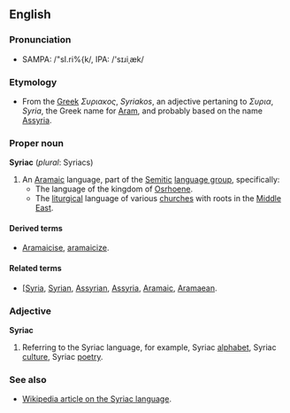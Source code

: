 == English ==

=== Pronunciation ===

* SAMPA: /"sI.ri%{k/, IPA: /'s&#618;&#633;i&#716;&aelig;k/

=== Etymology ===

* From the [[Greek]] ''&Sigma;&upsilon;&rho;&iota;&alpha;&kappa;&omicron;&sigmaf;'', ''Syriakos'', an adjective pertaning to ''&Sigma;&upsilon;&rho;&iota;&alpha;'', ''Syria'', the Greek name for [[Aram]], and probably based on the name [[Assyria]].

=== Proper noun ===

'''Syriac''' (''plural'': Syriacs)
# An [[Aramaic]] language, part of the [[Semitic]] [[language group]], specifically:
#* The language of the kingdom of [[Osrhoene]].
#* The [[liturgical]] language of various [[church]]es with roots in the [[Middle East]].

==== Derived terms ====

* [[Aramaicise]], [[aramaicize]].

==== Related terms ====

* [[[Syria]], [[Syrian]], [[Assyrian]], [[Assyria]], [[Aramaic]], [[Aramaean]].

=== Adjective ===

'''Syriac'''
# Referring to the Syriac language, for example, Syriac [[alphabet]], Syriac [[culture]], Syriac [[poetry]].

=== See also ===

* [[w:Syriac language|Wikipedia article on the Syriac language]].